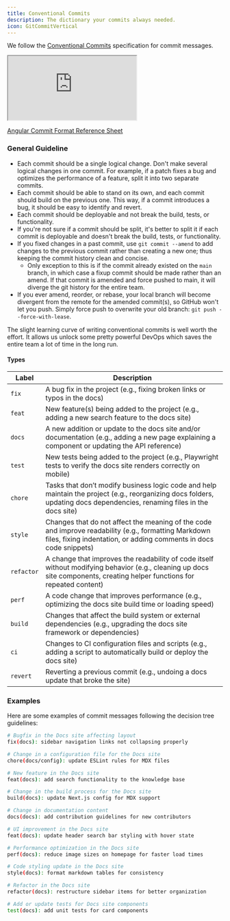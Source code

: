 ```yaml
---
title: Conventional Commits
description: The dictionary your commits always needed.
icon: GitCommitVertical
---
```




We follow the [Conventional
Commits](https://www.conventionalcommits.org/en/v1.0.0/) specification for
commit messages.

<iframe
title="Conventional Commits Website"
className="mt-4 w-full h-[400px] rounded-lg"
src="https://www.conventionalcommits.org/en/v1.0.0/"
allowFullScreen>
</iframe>

[Angular Commit Format Reference Sheet](https://gist.github.com/brianclements/841ea7bffdb01346392c)

### General Guideline

- Each commit should be a single logical change. Don't make several logical changes in one commit. For example, if a patch fixes a bug and optimizes the performance of a feature, split it into two separate commits.
- Each commit should be able to stand on its own, and each commit should build on the previous one. This way, if a commit introduces a bug, it should be easy to identify and revert.
- Each commit should be deployable and not break the build, tests, or functionality.
- If you're not sure if a commit should be split, it's better to split it if each commit is deployable and doesn't break the build, tests, or functionality.
- If you fixed changes in a past commit, use `git commit --amend` to add changes to the previous commit rather than creating a new one; thus keeping the commit history clean and concise.
  - Only exception to this is if the commit already existed on the `main` branch, in which case a fixup commit should be made rather than an amend. If that commit is amended and force pushed to main, it will diverge the git history for the entire team.
- If you ever amend, reorder, or rebase, your local branch will become divergent from the remote for the amended commit(s), so GitHub won't let you push. Simply force push to overwrite your old branch: `git push --force-with-lease`.

The slight learning curve of writing conventional commits is well worth the effort. It allows us unlock some pretty powerful DevOps which saves the entire team a lot of time in the long run.


#### Types

| Label   | Description |
|---------|-------------|
| `fix`   | A bug fix in the project (e.g., fixing broken links or typos in the docs) |
| `feat`  | New feature(s) being added to the project (e.g., adding a new search feature to the docs site) |
| `docs`  | A new addition or update to the docs site and/or documentation (e.g., adding a new page explaining a component or updating the API reference) |
| `test`  | New tests being added to the project (e.g., Playwright tests to verify the docs site renders correctly on mobile) |
| `chore` | Tasks that don’t modify business logic code and help maintain the project (e.g., reorganizing docs folders, updating docs dependencies, renaming files in the docs site) |
| `style` | Changes that do not affect the meaning of the code and improve readability (e.g., formatting Markdown files, fixing indentation, or adding comments in docs code snippets) |
| `refactor` | A change that improves the readability of code itself without modifying behavior (e.g., cleaning up docs site components, creating helper functions for repeated content) |
| `perf`   | A code change that improves performance (e.g., optimizing the docs site build time or loading speed) |
| `build`  | Changes that affect the build system or external dependencies (e.g., upgrading the docs site framework or dependencies) |
| `ci`     | Changes to CI configuration files and scripts (e.g., adding a script to automatically build or deploy the docs site) |
| `revert` | Reverting a previous commit (e.g., undoing a docs update that broke the site) |


### Examples

Here are some examples of commit messages following the decision tree guidelines:

```bash
# Bugfix in the Docs site affecting layout
fix(docs): sidebar navigation links not collapsing properly

# Change in a configuration file for the Docs site
chore(docs/config): update ESLint rules for MDX files

# New feature in the Docs site
feat(docs): add search functionality to the knowledge base

# Change in the build process for the Docs site
build(docs): update Next.js config for MDX support

# Change in documentation content
docs(docs): add contribution guidelines for new contributors

# UI improvement in the Docs site
feat(docs): update header search bar styling with hover state

# Performance optimization in the Docs site
perf(docs): reduce image sizes on homepage for faster load times

# Code styling update in the Docs site
style(docs): format markdown tables for consistency

# Refactor in the Docs site
refactor(docs): restructure sidebar items for better organization

# Add or update tests for Docs site components
test(docs): add unit tests for card components
```